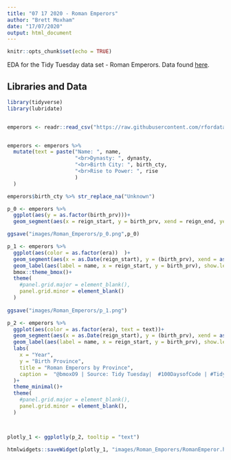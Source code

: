 ```yaml
---
title: "07 17 2020 - Roman Emperors"
author: "Brett Moxham"
date: "17/07/2020"
output: html_document
---
```


```r
knitr::opts_chunk$set(echo = TRUE)
```

EDA for the Tidy Tuesday data set - Roman Emperors. Data found [here](https://github.com/rfordatascience/tidytuesday/tree/master/data/2019/2019-08-13).



## Libraries and Data

```r
library(tidyverse)
library(lubridate)


emperors <- readr::read_csv("https://raw.githubusercontent.com/rfordatascience/tidytuesday/master/data/2019/2019-08-13/emperors.csv")


emperors <- emperors %>% 
  mutate(text = paste("Name: ", name,
                      "<br>Dynasty: ", dynasty,
                      "<br>Birth City: ", birth_cty,
                      "<br>Rise to Power: ", rise
                      )
  )

emperors$birth_cty %>% str_replace_na("Unknown")
```


```r

p_0 <- emperors %>%
  ggplot(aes(y = as.factor(birth_prv)))+
  geom_segment(aes(x = reign_start, y = birth_prv, xend = reign_end, yend = birth_prv))

ggsave("images/Roman_Emperors/p_0.png",p_0)

```

```r

p_1 <- emperors %>% 
  ggplot(aes(color = as.factor(era))  )+
  geom_segment(aes(x = as.Date(reign_start), y = (birth_prv), xend = as.Date(reign_end), yend = (birth_prv), size =4), show.legend = F)+
  geom_label(aes(label = name, x = reign_start, y = birth_prv), show.legend = F)+
  bmox::theme_bmox()+
  theme(
    #panel.grid.major = element_blank(),
    panel.grid.minor = element_blank()
  )
  
ggsave("images/Roman_Emperors/p_1.png")

```


```r

p_2 <- emperors %>% 
  ggplot(aes(color = as.factor(era), text = text))+
  geom_segment(aes(x = as.Date(reign_start), y = (birth_prv), xend = as.Date(reign_end), yend = (birth_prv), size =4), show.legend = F)+
  geom_label(aes(label = name, x = reign_start, y = birth_prv), show.legend = F, alpha = .5)+
  labs(
    x = "Year",
    y = "Birth Province",
    title = "Roman Emperors by Province", 
    caption =  "@bmoxO9 | Source: Tidy Tuesday|  #100DaysofCode | #TidyTuesday"
  )+
  theme_minimal()+
  theme(
    #panel.grid.major = element_blank(),
    panel.grid.minor = element_blank(),
  )



plotly_1 <- ggplotly(p_2, tooltip = "text")

htmlwidgets::saveWidget(plotly_1, "images/Roman_Emporers/RomanEmperor.html")


```





